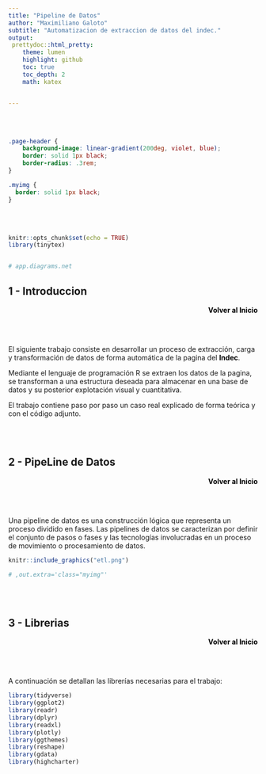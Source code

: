 ```yaml
---
title: "Pipeline de Datos"
author: "Maximiliano Galoto"
subtitle: "Automatizacion de extraccion de datos del indec."
output:
 prettydoc::html_pretty:
    theme: lumen
    highlight: github
    toc: true
    toc_depth: 2
    math: katex


---
```





<br>
</br>


```css
.page-header {
    background-image: linear-gradient(200deg, violet, blue);
    border: solid 1px black;
    border-radius: .3rem;
}


```


```css

.myimg {
  border: solid 1px black;
}


```


<style type="text/css">




.toc .toc-box {
    padding: 1.5rem;
    background-color: #f5f5f5;
    border: solid 1px #6b6b6b;
    border-radius: .3rem;
}

a {
    color: black;
    text-decoration: none;
    font-weight: bold;
}



.main-content h2, .main-content h3, .main-content h4, .main-content h5, .main-content h6 {
    margin-top: 2rem;
    margin-bottom: 1rem;
    font-weight: 400;
    color: black;
}


.main-content h1 {
    margin-top: 2rem;
    margin-bottom: 1rem;
    font-weight: 750;
    background-image: linear-gradient(200deg, violet, blue);
    color: white;
    text-align: center;
    border: solid 1px black;
    border-radius: .3rem;
    background-color: #f5f5f5;
} 






.main-content table th {
    font-weight: 700;
    background-image: linear-gradient(200deg, violet, blue);
    color: white;
}

.main-content table td{
    padding: .5rem 1rem;
    border-bottom: 1px solid #e9ebec;
    text-align: left;
    color: black;
}

.main-content table tr:nth-child(odd) {
    background-color: #fcfcfc;
}

.main-content table tr:nth-child(even) {
    background-color: #ffffff;
}


h1.title {
  font-size: 58px;
  color: white;
  text-align: center;
}
h3.subtitle { 
    font-size: 24px;
  font-family: "Times New Roman", Times, serif;
  color: white ;
  text-align: center;
}
h4.author { 
    font-size: 20px;
  font-family: "Times New Roman", Times, serif;
  color:white ;
  text-align: center;
}





</style>

<br>
</br>


```r
knitr::opts_chunk$set(echo = TRUE)
library(tinytex)


# app.diagrams.net

```


<div style="text-align: left" class="toc-box">
# 1 - Introduccion
</div>
<div style="text-align: right" class="toc-box">
 <a href="#top">Volver al Inicio</a>
</div>
<br>
</br>

El siguiente trabajo consiste en desarrollar un proceso de extracción, carga y transformación de datos de forma automática de la pagina del [Indec](https://www.indec.gob.ar/).

Mediante el lenguaje de programación R se extraen los datos de la pagina, se transforman a una estructura deseada para almacenar en una base de datos y su posterior explotación visual y cuantitativa.

El trabajo contiene paso por paso un caso real explicado de forma teórica y con el código adjunto.



<br>
</br>
<div style="text-align: left" class="toc-box">
# 2 - PipeLine de Datos
</div>
<div style="text-align: right" class="toc-box">
 <a href="#top">Volver al Inicio</a>
</div>
<br>
</br>



Una pipeline de datos es una construcción lógica que representa un proceso dividido en fases. Las pipelines de datos se caracterizan por definir el conjunto de pasos o fases y las tecnologías involucradas en un proceso de movimiento o procesamiento de datos.



```r
knitr::include_graphics("etl.png")

# ,out.extra='class="myimg"'

```




<br>
</br>
<div style="text-align: left" class="toc-box">
# 3 - Librerias
</div>
<div style="text-align: right" class="toc-box">
 <a href="#top">Volver al Inicio</a>
</div>
<br>
</br>



A continuación se detallan las librerías necesarias para el trabajo:



```r

library(tidyverse)
library(ggplot2)
library(readr)  
library(dplyr)  
library(readxl)
library(plotly)
library(ggthemes)
library(reshape)
library(gdata)
library(highcharter)

```
